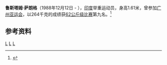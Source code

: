 '''鲁斯塔姆·萨朗格'''（1988年12月12日 -  ），[[印度|印度]]举重运动员，身高1.61米，曾参加[[广州亚运会|广州亚运会]]，以264千克的成绩获[[2010年亚洲运动会举重比赛_-_男子62公斤级|62公斤级比赛]]第九名。<ref>{{cite web|url=http://www.gz2010.cn/info/CHN_CHN/ZB/ZBB101A_WL@@@@@@@@@@@@@@@CHN_number=219618.html | language=zh-hans | title=鲁斯塔姆·萨朗格 - 简历  |publisher=2010年广州亚运会官方网站 |accessdate=2010-12-04 }}</ref>
==参考资料==
<references />
[[Category:1988年出生|L]]
[[Category:印度举重运动员|L]]
[[Category:在世人物|L]]
